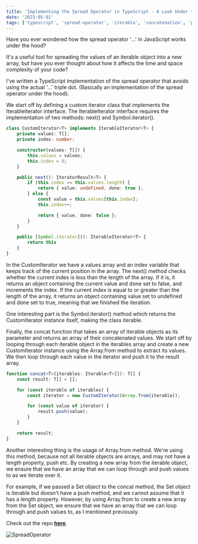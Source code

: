 ```yaml
---
title: 'Implementing the Spread Operator in TypeScript - A Look Under the Hood'
date: '2023-05-01'
tags: ['typescript', 'spread-operator', 'iterable', 'concatenation', 'performance']
---
```


Have you ever wondered how the spread operator '...' in JavaScript works under the hood?

It's a useful tool for spreading the values of an iterable object into a new array, but have you ever thought about how it affects the time and space complexity of your code?

I've written a TypeScript implementation of the spread operator that avoids using the actual '...' triple dot. (Basically an implementation of the spread operator under the hood).

We start off by defining a custom iterator class that implements the IterableIterator interface. The IterableIterator interface requires the implementation of two methods: next() and Symbol.iterator().

```typescript
class CustomIterator<T> implements IterableIterator<T> {
    private values: T[];
    private index: number;

    constructor(values: T[]) {
        this.values = values;
        this.index = 0;
    }

    public next(): IteratorResult<T> {
        if (this.index >= this.values.length) {
            return { value: undefined, done: true };
        } else {
            const value = this.values[this.index];
            this.index++;

            return { value, done: false };
        }
    }

    public [Symbol.iterator](): IterableIterator<T> {
        return this
    }
}
```

In the CustomIterator we have a values array and an index variable that keeps track of the current position in the array. The next() method checks whether the current index is less than the length of the array. If it is, it returns an object containing the current value and done set to false, and increments the index. If the current index is equal to or greater than the length of the array, it returns an object containing value set to undefined and done set to true, meaning that we finished the iteration.

One interesting part is the Symbol.iterator() method which returns the CustomIterator instance itself, making the class iterable.

Finally, the concat function that takes an array of iterable objects as its parameter and returns an array of their concatenated values. We start off by looping through each iterable object in the iterables array and create a new CustomIterator instance using the Array.from method to extract its values. We then loop through each value in the iterator and push it to the result array.

```typescript
function concat<T>(iterables: Iterable<T>[]): T[] {
    const result: T[] = [];

    for (const iterable of iterables) {
        const iterator = new CustomIterator(Array.from(iterable));

        for (const value of iterator) {
            result.push(value);
        }
    }

    return result;
}
````

Another interesting thing is the usage of Array.from method. We're using this method, because not all iterable objects are arrays, and may not have a length property, push etc. By creating a new array from the iterable object, we ensure that we have an array that we can loop through and push values to as we iterate over it.

For example, if we passed a Set object to the concat method, the Set object is iterable but doesn't have a push method, and we cannot assume that it has a length property. However, by using Array.from to create a new array from the Set object, we ensure that we have an array that we can loop through and push values to, as I mentioned previously.

Check out the repo **[here](https://github.com/kx0101/spread-operator-low-level/blob/main/spread-operator.ts)**.

![SpreadOperator](/images/SpreadOperator.jpeg)
